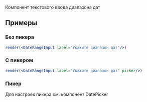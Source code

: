 Компонент текстового ввода диапазона дат

## Примеры

### Без пикера
```jsx live
render(<DateRangeInput label="Укажите диапазон дат"/>)
```

### С пикером
```jsx live
render(<DateRangeInput label="Укажите диапазон дат" picker/>)
```

### Пикер
Для настроек пикера см. компонент DatePicker